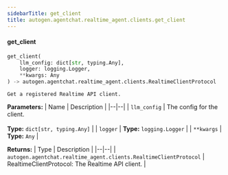 ```yaml
---
sidebarTitle: get_client
title: autogen.agentchat.realtime_agent.clients.get_client
---
```


<code class="doc-symbol doc-symbol-heading doc-symbol-function"></code>
#### get_client
<a href="#autogen.agentchat.realtime_agent.clients..get_client" class="headerlink" title="Permanent link"></a>

```python
get_client(
    llm_config: dict[str, typing.Any],
    logger: logging.Logger,
    **kwargs: Any
) -> autogen.agentchat.realtime_agent.clients.RealtimeClientProtocol
```

    Get a registered Realtime API client.

<b>Parameters:</b>
| Name | Description |
|--|--|
| `llm_config` | The config for the client.<br/><br/>**Type:** `dict[str, typing.Any]` |
| `logger` | **Type:** `logging.Logger` |
| `**kwargs` | **Type:** `Any` |

<b>Returns:</b>
| Type | Description |
|--|--|
| `autogen.agentchat.realtime_agent.clients.RealtimeClientProtocol` | RealtimeClientProtocol: The Realtime API client. |

<br />